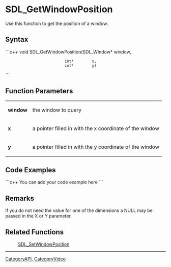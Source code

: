 <!-- pragma section-numbers off -->
<!-- pragma disable-camelcase -->

= SDL_GetWindowPosition =
Use this function to get the position of a window.


== Syntax ==
```c++
void SDL_GetWindowPosition(SDL_Window* window,
                           int*        x,
                           int*        y)
```

== Function Parameters ==
{|
|'''window'''
|the window to query
|-
|'''x'''
|a pointer filled in with the x coordinate of the window
|-
|'''y'''
|a pointer filled in with the y coordinate of the window
|}

== Code Examples ==
```c++
You can add your code example here
```

== Remarks ==
If you do not need the value for one of the dimensions a NULL may be passed in the X or Y parameter.

== Related Functions ==
:[[SDL_SetWindowPosition]]

----
[[CategoryAPI]], [[CategoryVideo]]
